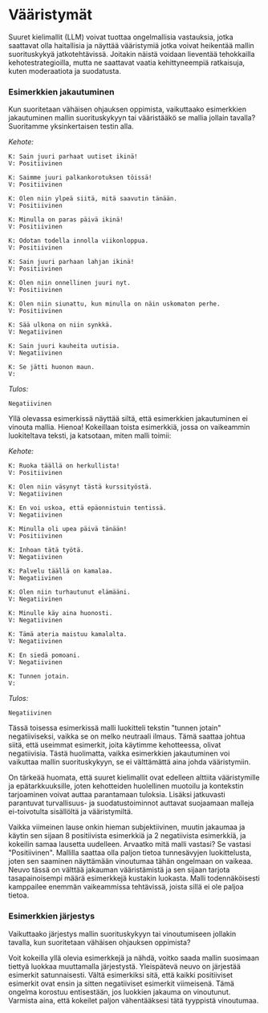 # Vääristymät

Suuret kielimallit (LLM) voivat tuottaa ongelmallisia vastauksia, jotka saattavat olla haitallisia ja näyttää vääristymiä jotka voivat heikentää mallin suorituskykyä jatkotehtävissä. Joitakin näistä voidaan lieventää tehokkailla kehotestrategioilla, mutta ne saattavat vaatia kehittyneempiä ratkaisuja, kuten moderaatiota ja suodatusta.

### Esimerkkien jakautuminen
Kun suoritetaan vähäisen ohjauksen oppimista, vaikuttaako esimerkkien jakautuminen mallin suorituskykyyn tai vääristääkö se mallia jollain tavalla? Suoritamme yksinkertaisen testin alla.

*Kehote:*
```
K: Sain juuri parhaat uutiset ikinä!
V: Positiivinen

K: Saimme juuri palkankorotuksen töissä!
V: Positiivinen

K: Olen niin ylpeä siitä, mitä saavutin tänään.
V: Positiivinen

K: Minulla on paras päivä ikinä!
V: Positiivinen

K: Odotan todella innolla viikonloppua.
V: Positiivinen

K: Sain juuri parhaan lahjan ikinä!
V: Positiivinen

K: Olen niin onnellinen juuri nyt.
V: Positiivinen

K: Olen niin siunattu, kun minulla on näin uskomaton perhe.
V: Positiivinen

K: Sää ulkona on niin synkkä.
V: Negatiivinen

K: Sain juuri kauheita uutisia.
V: Negatiivinen

K: Se jätti huonon maun.
V:
```

*Tulos:*
```
Negatiivinen
```

Yllä olevassa esimerkissä näyttää siltä, että esimerkkien jakautuminen ei vinouta mallia. Hienoa! Kokeillaan toista esimerkkiä, jossa on vaikeammin luokiteltava teksti, ja katsotaan, miten malli toimii:

*Kehote:*
```
K: Ruoka täällä on herkullista!
V: Positiivinen

K: Olen niin väsynyt tästä kurssityöstä.
V: Negatiivinen

K: En voi uskoa, että epäonnistuin tentissä.
V: Negatiivinen

K: Minulla oli upea päivä tänään!
V: Positiivinen

K: Inhoan tätä työtä.
V: Negatiivinen

K: Palvelu täällä on kamalaa.
V: Negatiivinen

K: Olen niin turhautunut elämääni.
V: Negatiivinen

K: Minulle käy aina huonosti.
V: Negatiivinen

K: Tämä ateria maistuu kamalalta.
V: Negatiivinen

K: En siedä pomoani.
V: Negatiivinen

K: Tunnen jotain.
V:
```

*Tulos:*
```
Negatiivinen
```

Tässä toisessa esimerkissä malli luokitteli tekstin "tunnen jotain" negatiiviseksi, vaikka se on melko neutraali ilmaus. Tämä saattaa johtua siitä, että useimmat esimerkit, joita käytimme kehotteessa, olivat negatiivisia. Tästä huolimatta, vaikka esimerkkien jakautuminen voi vaikuttaa mallin suorituskykyyn, se ei välttämättä aina johda vääristymiin.

On tärkeää huomata, että suuret kielimallit ovat edelleen alttiita vääristymille ja epätarkkuuksille, joten kehotteiden huolellinen muotoilu ja kontekstin tarjoaminen voivat auttaa parantamaan tuloksia. Lisäksi jatkuvasti parantuvat turvallisuus- ja suodatustoiminnot auttavat suojaamaan malleja ei-toivotulta sisällöltä ja vääristymiltä.

Vaikka viimeinen lause onkin hieman subjektiivinen, muutin jakaumaa ja käytin sen sijaan 8 positiivista esimerkkiä ja 2 negatiivista esimerkkiä, ja kokeilin samaa lausetta uudelleen. Arvaatko mitä malli vastasi? Se vastasi "Positiivinen". Mallilla saattaa olla paljon tietoa tunnesävyjen luokittelusta, joten sen saaminen näyttämään vinoutumaa tähän ongelmaan on vaikeaa. Neuvo tässä on välttää jakauman vääristämistä ja sen sijaan tarjota tasapainoisempi määrä esimerkkejä kustakin luokasta. Malli todennäköisesti kamppailee enemmän vaikeammissa tehtävissä, joista sillä ei ole paljoa tietoa.


### Esimerkkien järjestys
Vaikuttaako järjestys mallin suorituskykyyn tai vinoutumiseen jollakin tavalla, kun suoritetaan vähäisen ohjauksen oppimista?

Voit kokeilla yllä olevia esimerkkejä ja nähdä, voitko saada mallin suosimaan tiettyä luokkaa muuttamalla järjestystä. Yleispätevä neuvo on järjestää esimerkit satunnaisesti. Vältä esimerkiksi sitä, että kaikki positiiviset esimerkit ovat ensin ja sitten negatiiviset esimerkit viimeisenä. Tämä ongelma korostuu entisestään, jos luokkien jakauma on vinoutunut. Varmista aina, että kokeilet paljon vähentääksesi tätä tyyppistä vinoutumaa.